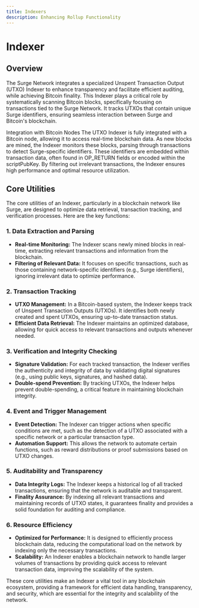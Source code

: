 ```yaml
---
title: Indexers
description: Enhancing Rollup Functionality
---
```



# Indexer

## Overview

The Surge Network integrates a specialized Unspent Transaction Output (UTXO) Indexer to enhance transparency and facilitate efficient auditing, while achieving Bitcoin finality. This Indexer plays a critical role by systematically scanning Bitcoin blocks, specifically focusing on transactions tied to the Surge Network. It tracks UTXOs that contain unique Surge identifiers, ensuring seamless interaction between Surge and Bitcoin's blockchain.

Integration with Bitcoin Nodes
The UTXO Indexer is fully integrated with a Bitcoin node, allowing it to access real-time blockchain data. As new blocks are mined, the Indexer monitors these blocks, parsing through transactions to detect Surge-specific identifiers. These identifiers are embedded within transaction data, often found in OP_RETURN fields or encoded within the scriptPubKey. By filtering out irrelevant transactions, the Indexer ensures high performance and optimal resource utilization.

## Core Utilities

The core utilities of an Indexer, particularly in a blockchain network like Surge, are designed to optimize data retrieval, transaction tracking, and verification processes. Here are the key functions:

### 1. **Data Extraction and Parsing**

- **Real-time Monitoring:** The Indexer scans newly mined blocks in real-time, extracting relevant transactions and information from the blockchain.
- **Filtering of Relevant Data:** It focuses on specific transactions, such as those containing network-specific identifiers (e.g., Surge identifiers), ignoring irrelevant data to optimize performance.

### 2. **Transaction Tracking**

- **UTXO Management:** In a Bitcoin-based system, the Indexer keeps track of Unspent Transaction Outputs (UTXOs). It identifies both newly created and spent UTXOs, ensuring up-to-date transaction status.
- **Efficient Data Retrieval:** The Indexer maintains an optimized database, allowing for quick access to relevant transactions and outputs whenever needed.

### 3. **Verification and Integrity Checking**

- **Signature Validation:** For each tracked transaction, the Indexer verifies the authenticity and integrity of data by validating digital signatures (e.g., using public keys, signatures, and hashed data).
- **Double-spend Prevention:** By tracking UTXOs, the Indexer helps prevent double-spending, a critical feature in maintaining blockchain integrity.

### 4. **Event and Trigger Management**

- **Event Detection:** The Indexer can trigger actions when specific conditions are met, such as the detection of a UTXO associated with a specific network or a particular transaction type.
- **Automation Support:** This allows the network to automate certain functions, such as reward distributions or proof submissions based on UTXO changes.

### 5. **Auditability and Transparency**

- **Data Integrity Logs:** The Indexer keeps a historical log of all tracked transactions, ensuring that the network is auditable and transparent.
- **Finality Assurance:** By indexing all relevant transactions and maintaining records of UTXO states, it guarantees finality and provides a solid foundation for auditing and compliance.

### 6. **Resource Efficiency**

- **Optimized for Performance:** It is designed to efficiently process blockchain data, reducing the computational load on the network by indexing only the necessary transactions.
- **Scalability:** An Indexer enables a blockchain network to handle larger volumes of transactions by providing quick access to relevant transaction data, improving the scalability of the system.

These core utilities make an Indexer a vital tool in any blockchain ecosystem, providing a framework for efficient data handling, transparency, and security, which are essential for the integrity and scalability of the network.

<ZoomImage
  src="/assets/indexer-surge.svg"
  alt="superstack core functions"
/>
